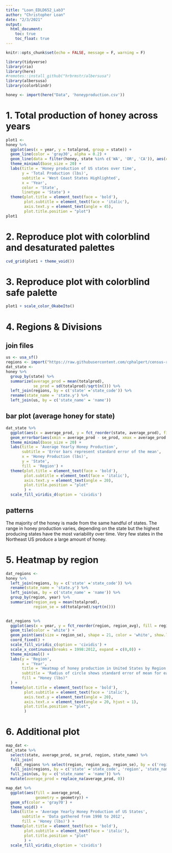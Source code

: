 ```yaml
---
title: "Loan_EDLD652_Lab3"
author: "Christopher Loan"
date: "2/3/2021"
output: 
  html_document:
    toc: true
    toc_float: true
---
```


```r
knitr::opts_chunk$set(echo = FALSE, message = F, warning = F)
```

```r
library(tidyverse)
library(rio)
library(here)
#remotes::install_github("hrbrmstr/albersusa")
library(albersusa)
library(colorblindr)
```

```r
honey <- import(here("Data", 'honeyproduction.csv')) 
```

# 1. Total production of honey across years


```r
plot1 <-
honey %>% 
  ggplot(aes(x = year, y = totalprod, group = state)) + 
  geom_line(color = 'gray30', alpha = 0.2) + 
  geom_line(data = filter(honey, state %in% c('WA', 'OR', 'CA')), aes(color = state, linetype = state)) + 
  theme_minimal(base_size = 20) + 
  labs(title = 'Honey production of US states over time', 
       y = 'Total Production (lbs)', 
       subtitle = 'West Coast States Highlighted',
       x = 'Year', 
       color = 'State', 
       linetype = 'State') +
  theme(plot.title = element_text(face = 'bold'), 
        plot.subtitle = element_text(face = 'italic'), 
        axis.text.y = element_text(angle = 45), 
        plot.title.position = "plot")
plot1
```

# 2. Reproduce plot with colorblind and desaturated palettes

```r
cvd_grid(plot1 + theme_void())
```


# 3. Reproduce plot with colorblind safe palette

```r
plot1 + scale_color_OkabeIto()
```

# 4. Regions & Divisions

## join files

```r
us <- usa_sf()
regions <- import("https://raw.githubusercontent.com/cphalpert/census-regions/master/us%20census%20bureau%20regions%20and%20divisions.csv") %>% janitor::clean_names()
dat_state <- 
honey %>% 
  group_by(state) %>% 
  summarize(average_prod = mean(totalprod),
            se_prod = sd(totalprod)/sqrt(n())) %>% 
  left_join(regions, by = c('state' ='state_code')) %>% 
  rename(state_name = 'state.y') %>% 
  left_join(us, by = c('state_name' = 'name'))
```

## bar plot (average honey for state)

```r
dat_state %>% 
  ggplot(aes(x = average_prod, y = fct_reorder(state, average_prod), fill = region), color = 'white') +   geom_col() + 
  geom_errorbar(aes(xmin = average_prod - se_prod, xmax = average_prod + se_prod)) +
  theme_minimal(base_size = 20) +
  labs(title = 'Average Yearly Honey Production',
       subtitle = 'Error bars represent standard error of the mean',
       x = 'Honey Production (lbs)',
       y = 'State', 
       fill = 'Region') + 
  theme(plot.title = element_text(face = 'bold'), 
        plot.subtitle = element_text(face = 'italic'), 
        axis.text.y = element_text(angle = 20), 
        plot.title.position = "plot"
        ) +
  scale_fill_viridis_d(option = 'cividis')
```

## patterns

The majority of the honey is made from the same handful of states. The range in honey production varies, depending on the state but the highest producing states have the most variability over time. Very few states in the Northeast US produce a large amount of honey. 

# 5. Heatmap by region

```r
dat_regions <- 
honey %>% 
  left_join(regions, by = c('state' ='state_code')) %>% 
  rename(state_name = 'state.y') %>% 
  left_join(us, by = c('state_name' = 'name')) %>% 
  group_by(region, year) %>% 
  summarize(region_avg = mean(totalprod),
            region_se = sd(totalprod)/sqrt(n()))
  
```

```r
dat_regions %>% 
  ggplot(aes(x = year, y = fct_reorder(region, region_avg), fill = region_avg)) +
  geom_tile(color = 'white') + 
  geom_point(aes(size = region_se), shape = 21, color = 'white', show.legend = F)+
  coord_fixed() + 
  scale_fill_viridis_c(option = 'cividis') +
  scale_x_continuous(breaks = 1998:2012, expand = c(0,0)) +
  theme_minimal() +
  labs(y = 'Region', 
       x = 'Year', 
       title = 'Heatmap of honey production in United States by Region', 
       subtitle = 'Radius of circle shows standard error of mean for each region within a year', 
       fill = "Honey (lbs)"
  ) + 
  theme(plot.title = element_text(face = 'bold'), 
        plot.subtitle = element_text(face = 'italic'), 
        axis.text.y = element_text(angle = 20), 
        axis.text.x = element_text(angle = 20, hjust = 1), 
        plot.title.position = "plot",
        ) 
```

# 6. Additional plot

```r
map_dat <- 
dat_state %>% 
  select(state, average_prod, se_prod, region, state_name) %>% 
  full_join(
    dat_regions %>% select(region, region_avg, region_se), by = c('region')) %>% 
  full_join(regions, by = c('state' ='state_code', 'region', 'state_name' = 'state')) %>% 
  full_join(us, by = c('state_name' = 'name')) %>% 
  mutate(average_prod = replace_na(average_prod, 0))
```

```r
map_dat %>%  
  ggplot(aes(fill = average_prod, 
             geometry = geometry)) +
  geom_sf(color = 'gray70') +
  theme_void() +
  labs(title = 'Average Yearly Honey Production of US States',
       subtitle = 'Data gathered from 1998 to 2012',
       fill = 'Honey (lbs)') +
  theme(plot.title = element_text(face = 'bold'), 
        plot.subtitle = element_text(face = 'italic'), 
        plot.title.position = "plot"
        ) +
  scale_fill_viridis_c(option = 'cividis')
```


